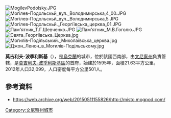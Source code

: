 {{No footnotes|time=2015-09-16T15:19:16+00:00}}
[[Image:MogilevPodolsky.JPG|right]]
[[Image:Могілев-Подольскьй_вул._Володимирська,4_00.JPG|right]]
[[Image:Могілев-Подольскьй_вул._Володимирська,5.JPG|right]]
[[Image:Могілев-Подольскьй._Георгіївська_церква_01.JPG|right]]
[[Image:Пам'ятник_Т.Г.Шевченко.JPG|right]]
[[Image:Пам'ятник_М.В.Гоголю.JPG|right]]
[[Image:Свята_Георгіівська_Церква.jpg|right]]
[[Image:Могилів-Подільський._Миколаївська_церква.jpg|right]]
[[Image:Джон_Ленон_в_Могилів-Подільському.jpg|right]]

{{Coord|48|26|51|N|27|48|04|E|display=title}}

'''莫吉利夫-波季利斯基'''（{{lang-uk|Могилів-Подільський}}），是[[烏克蘭|烏克蘭]]的城市，位於該國西南部，由[[文尼察州|文尼察州]]負責管轄，是[[莫吉利夫-波季利斯基區|莫吉利夫-波季利斯基區]]的首府，始建於1595年，面積21.63平方公里，2012年人口32,099，人口密度每平方公里501人。

==參考資料==
* https://web.archive.org/web/20150511155826/http://misto.mogpod.com/

{{文尼察州行政区划}}
{{DEFAULTSORT:Могилів-Подільський}}
[[Category:文尼察州城市|Category:文尼察州城市]]

{{Vinnytsia-geo-stub}}